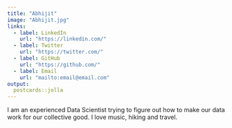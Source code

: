 ---
title: "Abhijit"
image: "Abhijit.jpg"
links:
  - label: LinkedIn
    url: "https://linkedin.com/"
  - label: Twitter
    url: "https://twitter.com/"
  - label: GitHub
    url: "https://github.com/"
  - label: Email
    url: "mailto:email@email.com"
output:
  postcards::jolla
---
 
I am an experienced Data Scientist trying to figure out how to make our data work for our collective good.
I love music, hiking and travel.